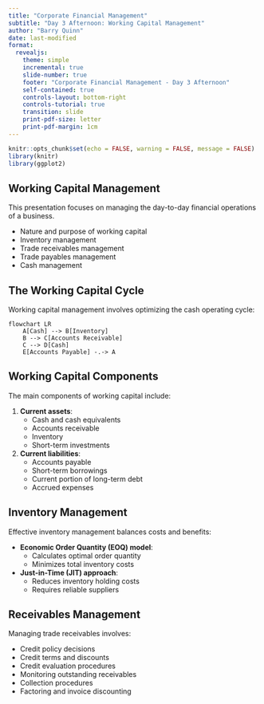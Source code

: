 ```yaml
---
title: "Corporate Financial Management"
subtitle: "Day 3 Afternoon: Working Capital Management"
author: "Barry Quinn"
date: last-modified
format:
  revealjs:
    theme: simple
    incremental: true
    slide-number: true
    footer: "Corporate Financial Management - Day 3 Afternoon"
    self-contained: true
    controls-layout: bottom-right
    controls-tutorial: true
    transition: slide
    print-pdf-size: letter
    print-pdf-margin: 1cm
---
```


```r
knitr::opts_chunk$set(echo = FALSE, warning = FALSE, message = FALSE)
library(knitr)
library(ggplot2)
```

## Working Capital Management

This presentation focuses on managing the day-to-day financial operations of a business.

- Nature and purpose of working capital
- Inventory management
- Trade receivables management
- Trade payables management
- Cash management

## The Working Capital Cycle

Working capital management involves optimizing the cash operating cycle:

```mermaid
flowchart LR
    A[Cash] --> B[Inventory]
    B --> C[Accounts Receivable]
    C --> D[Cash]
    E[Accounts Payable] -.-> A
```

## Working Capital Components

The main components of working capital include:

1. **Current assets**:
   - Cash and cash equivalents
   - Accounts receivable
   - Inventory
   - Short-term investments

2. **Current liabilities**:
   - Accounts payable
   - Short-term borrowings
   - Current portion of long-term debt
   - Accrued expenses

## Inventory Management

Effective inventory management balances costs and benefits:

- **Economic Order Quantity (EOQ) model**:
  - Calculates optimal order quantity
  - Minimizes total inventory costs

- **Just-in-Time (JIT) approach**:
  - Reduces inventory holding costs
  - Requires reliable suppliers

## Receivables Management

Managing trade receivables involves:

- Credit policy decisions
- Credit terms and discounts
- Credit evaluation procedures
- Monitoring outstanding receivables
- Collection procedures
- Factoring and invoice discounting 
